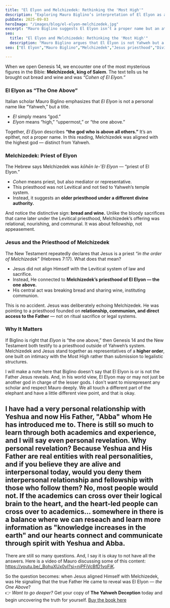 ```yaml
---
title: "El Elyon and Melchizedek: Rethinking the 'Most High'"
description: "Exploring Mauro Biglino’s interpretation of El Elyon as a title rather than a name, and how Jesus connects with the priesthood of Melchizedek — centered not on law, but on bread, wine, and relationship."
pubDate: 2025-09-03
heroImage: "/images/blog/el-elyon-melchizedek.jpg"
excerpt: "Mauro Biglino suggests El Elyon isn’t a proper name but an attribute meaning 'the one above.' That makes Melchizedek’s title 'Cohen of Elyon' deeply significant — and shows why Jesus connected His priesthood with bread and wine, not law and sacrifice."
seo:
  title: "El Elyon and Melchizedek: Rethinking the 'Most High'"
  description: "Mauro Biglino argues that El Elyon is not Yahweh but a descriptive title, and Melchizedek’s priesthood — echoed by Jesus through bread and wine — reveals a different divine order built on relationship, not ritual."
seo: ["El Elyon","Mauro Biglino","Melchizedek","Jesus priesthood","Divine Council"]

---
```


When we open Genesis 14, we encounter one of the most mysterious figures in the Bible: **Melchizedek, king of Salem**. The text tells us he brought out bread and wine and was *“Cohen of El Elyon.”*

### El Elyon as “The One Above”
Italian scholar Mauro Biglino emphasizes that *El Elyon* is not a personal name like “Yahweh,” but a title.  
- *El* simply means “god.”  
- *Elyon* means “high,” “uppermost,” or “the one above.”  

Together, *El Elyon* describes **“the god who is above all others.”** It’s an epithet, not a proper name. In this reading, Melchizedek was aligned with the highest god — distinct from Yahweh.

### Melchizedek: Priest of Elyon
The Hebrew says Melchizedek was *kōhēn le-’El Elyon* — “priest of El Elyon.”  
- *Cohen* means priest, but also mediator or representative.  
- This priesthood was not Levitical and not tied to Yahweh’s temple system.  
- Instead, it suggests an **older priesthood under a different divine authority.**

And notice the distinctive sign: **bread and wine.** Unlike the bloody sacrifices that came later under the Levitical priesthood, Melchizedek’s offering was relational, nourishing, and communal. It was about fellowship, not appeasement. 

### Jesus and the Priesthood of Melchizedek
The New Testament repeatedly declares that Jesus is a priest *“in the order of Melchizedek”* (Hebrews 7:17). What does that mean?  

- Jesus did not align Himself with the Levitical system of law and sacrifice.  
- Instead, He connected to **Melchizedek’s priesthood of El Elyon — the one above.**  
- His central act was breaking bread and sharing wine, instituting communion.  

This is no accident. Jesus was deliberately echoing Melchizedek. He was pointing to a priesthood founded on **relationship, communion, and direct access to the Father** — not on ritual sacrifice or legal systems.  

### Why It Matters
If Biglino is right that *Elyon* is “the one above,” then Genesis 14 and the New Testament both testify to a priesthood outside of Yahweh’s system. Melchizedek and Jesus stand together as representatives of a **higher order**, one built on intimacy with the Most High rather than submission to legalistic structures.

I will make a note here that Biglino doesn't say that El Elyon is or is not the Father Jesus reveals. And, in his world view, El Elyon may or may not just be another god in charge of the lesser gods. I don't want to misrepresent any scholar and respect Mauro deeply. We all touch a different part of the elephant and have a little different view point, and that is okay.

I have had a very personal relationship with Yeshua and now His Father, "Abba" whom He has introduced me to. There is still so much to learn through both academics and experience, and I will say even personal revelation. Why personal revelation? Because Yeshua and His Father are real entities with real personalities, and if you believe they are alive and interpersonal today, would you deny them interpersonal relationship and fellowship with those who follow them? No, most people would not. If the academics can cross over their logical brain to the heart, and the heart-led people can cross over to academics... somewhere in there is a balance where we can reseach and learn more information as "knowledge increases in the earth" and our hearts connect and communicate through spirit with Yeshua and Abba.
---
There are still so many questions. And, I say it is okay to not have all the answers. Here is a video of Mauro discussing some of this content: https://youtu.be/_BohuXUx0yI?si=njPFiVcBfD1voFiK. 

So the question becomes: when Jesus aligned Himself with Melchizedek, was He signaling that the true Father He came to reveal was El Elyon — *the One Above*?  
👉 *Want to go deeper?* Get your copy of **The Yahweh Deception** today and begin uncovering the truth for yourself. [Buy the book here](#)
